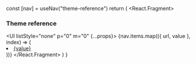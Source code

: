   const [nav] = useNav("theme-reference")
  return (
    <React.Fragment>
      <H3 my="4" fontSize="xl">
        Theme reference
      </H3>
      <Ul listStyle="none" p="0" m="0" {...props}>
        {nav.items.map(({ url, value }, index) => (
          <Li key={index} mb="2">
            <A href={url} color="text" fontSize="md">
              {value}
            </A>
          </Li>
        ))}
      </Ul>
    </React.Fragment>
  )
}
